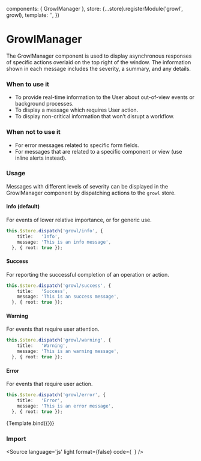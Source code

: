 


<Meta
  title="Components/GrowlManager"
  component={GrowlManager}
/>


  components: { GrowlManager },
  store: {...store}.registerModule('growl', growl),
  template:   '<GrowlManager />',
})

# GrowlManager

The GrowlManager component is used to display asynchronous responses of specific actions overlaid on the top right of the window. The information shown in each message includes the severity, a summary, and any details.

### When to use it

* To provide real-time information to the User about out-of-view events or background processes.
* To display a message which requires User action.
* To display non-critical information that won’t disrupt a workflow.


### When not to use it
* For error messages related to specific form fields.
* For messages that are related to a specific component or view (use inline alerts instead).

### Usage

Messages with different levels of severity can be displayed in the GrowlManager component by dispatching actions to the `growl` store.


#### Info (default)
For events of lower relative importance, or for generic use.

```ts
this.$store.dispatch('growl/info', {
    title:   'Info',
    message: 'This is an info message',
  }, { root: true });
```

#### Success
For reporting the successful completion of an operation or action.

```ts
this.$store.dispatch('growl/success', {
    title:   'Success',
    message: 'This is an success message',
  }, { root: true });
```

#### Warning
For events that require user attention.

```ts
this.$store.dispatch('growl/warning', {
    title:   'Warning',
    message: 'This is an warning message',
  }, { root: true });
```

#### Error
For events that require user action.

```ts
this.$store.dispatch('growl/error', {
    title:   'Error',
    message: 'This is an error message',
  }, { root: true });
```


<Canvas>
  <Story name="GrowlManager">
    {Template.bind({})}
  </Story>
</Canvas>

### Import

<Source
  language='js'
  light
  format={false}
  code={`
  `}
/>
